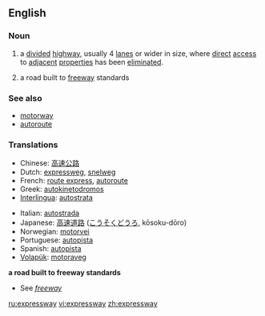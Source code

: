 ==English==

===Noun===
{{en-noun}}

# {{context|parts of the US}} a [[divide]]d [[highway]], usually 4 [[lane]]s or wider in size, where [[direct]] [[access]] to [[adjacent]] [[properties]] has been [[eliminated]].
# {{context|Canada|New Zealand|parts of the US}} a road built to [[freeway]] standards
{{wikipedia}}

===See also===
*[[motorway]]
*[[autoroute]]

===Translations===
{{rfc-level|Translations at L3+}}
{{trans-top|a divided highway where direct access to adjacent properties has been eliminated}}
*Chinese: [[高速公路]]
*Dutch: [[expressweg]], [[snelweg]]
*French: [[route express]], [[autoroute]]
*Greek: [[autokinetodromos]]
*[[Interlingua]]: [[autostrata]]
{{trans-mid}}
*Italian: [[autostrada]]
*Japanese: [[高速道路]] ([[こうそくどうろ]], kōsoku-dōro)
*Norwegian: [[motorvei]]
*Portuguese: [[autopista]]
*Spanish: [[autopista]]
*[[Volapük]]: [[motoraveg]]
{{trans-bottom}}

'''a road built to freeway standards'''
*See ''[[freeway]]''

[[ru:expressway]]
[[vi:expressway]]
[[zh:expressway]]